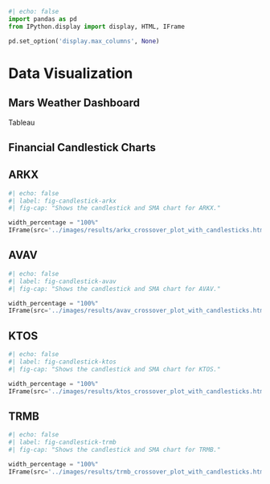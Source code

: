 ```python
#| echo: false
import pandas as pd
from IPython.display import display, HTML, IFrame

pd.set_option('display.max_columns', None) 

```

# Data Visualization

## Mars Weather Dashboard

Tableau




## Financial Candlestick Charts

::: {.panel-tabset}

## ARKX

```python
#| echo: false
#| label: fig-candlestick-arkx
#| fig-cap: "Shows the candlestick and SMA chart for ARKX."

width_percentage = "100%"
IFrame(src='../images/results/arkx_crossover_plot_with_candlesticks.html', width=width_percentage, height=570)


```


## AVAV

```python
#| echo: false
#| label: fig-candlestick-avav
#| fig-cap: "Shows the candlestick and SMA chart for AVAV."

width_percentage = "100%"
IFrame(src='../images/results/avav_crossover_plot_with_candlesticks.html', width=width_percentage, height=570)


```


## KTOS

```python
#| echo: false
#| label: fig-candlestick-ktos
#| fig-cap: "Shows the candlestick and SMA chart for KTOS."

width_percentage = "100%"
IFrame(src='../images/results/ktos_crossover_plot_with_candlesticks.html', width=width_percentage, height=570)


```


## TRMB

```python
#| echo: false
#| label: fig-candlestick-trmb
#| fig-cap: "Shows the candlestick and SMA chart for TRMB."

width_percentage = "100%"
IFrame(src='../images/results/trmb_crossover_plot_with_candlesticks.html', width=width_percentage, height=570)


```

:::

